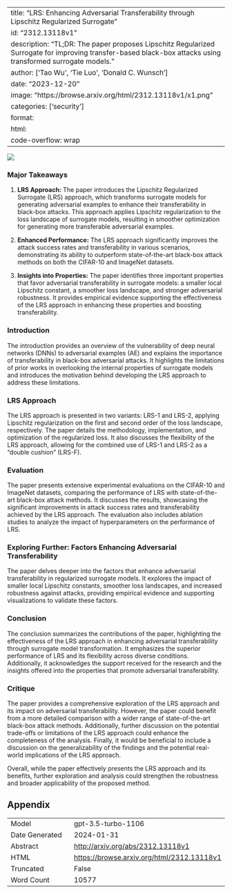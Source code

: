 
---
title: "LRS: Enhancing Adversarial Transferability through Lipschitz Regularized Surrogate"
id: "2312.13118v1"
description: "TL;DR: The paper proposes Lipschitz Regularized Surrogate for improving transfer-based black-box attacks using transformed surrogate models."
author: ['Tao Wu', 'Tie Luo', 'Donald C. Wunsch']
date: "2023-12-20"
image: "https://browse.arxiv.org/html/2312.13118v1/x1.png"
categories: ['security']
format:
  html:
    code-overflow: wrap
---

![](https://browse.arxiv.org/html/2312.13118v1/x1.png)

### Major Takeaways

1. **LRS Approach:** The paper introduces the Lipschitz Regularized Surrogate (LRS) approach, which transforms surrogate models for generating adversarial examples to enhance their transferability in black-box attacks. This approach applies Lipschitz regularization to the loss landscape of surrogate models, resulting in smoother optimization for generating more transferable adversarial examples.

2. **Enhanced Performance:** The LRS approach significantly improves the attack success rates and transferability in various scenarios, demonstrating its ability to outperform state-of-the-art black-box attack methods on both the CIFAR-10 and ImageNet datasets.

3. **Insights into Properties:** The paper identifies three important properties that favor adversarial transferability in surrogate models: a smaller local Lipschitz constant, a smoother loss landscape, and stronger adversarial robustness. It provides empirical evidence supporting the effectiveness of the LRS approach in enhancing these properties and boosting transferability.

### Introduction

The introduction provides an overview of the vulnerability of deep neural networks (DNNs) to adversarial examples (AE) and explains the importance of transferability in black-box adversarial attacks. It highlights the limitations of prior works in overlooking the internal properties of surrogate models and introduces the motivation behind developing the LRS approach to address these limitations.

### LRS Approach

The LRS approach is presented in two variants: LRS-1 and LRS-2, applying Lipschitz regularization on the first and second order of the loss landscape, respectively. The paper details the methodology, implementation, and optimization of the regularized loss. It also discusses the flexibility of the LRS approach, allowing for the combined use of LRS-1 and LRS-2 as a "double cushion" (LRS-F).

### Evaluation

The paper presents extensive experimental evaluations on the CIFAR-10 and ImageNet datasets, comparing the performance of LRS with state-of-the-art black-box attack methods. It discusses the results, showcasing the significant improvements in attack success rates and transferability achieved by the LRS approach. The evaluation also includes ablation studies to analyze the impact of hyperparameters on the performance of LRS.

### Exploring Further: Factors Enhancing Adversarial Transferability

The paper delves deeper into the factors that enhance adversarial transferability in regularized surrogate models. It explores the impact of smaller local Lipschitz constants, smoother loss landscapes, and increased robustness against attacks, providing empirical evidence and supporting visualizations to validate these factors.

### Conclusion

The conclusion summarizes the contributions of the paper, highlighting the effectiveness of the LRS approach in enhancing adversarial transferability through surrogate model transformation. It emphasizes the superior performance of LRS and its flexibility across diverse conditions. Additionally, it acknowledges the support received for the research and the insights offered into the properties that promote adversarial transferability.

### Critique

The paper provides a comprehensive exploration of the LRS approach and its impact on adversarial transferability. However, the paper could benefit from a more detailed comparison with a wider range of state-of-the-art black-box attack methods. Additionally, further discussion on the potential trade-offs or limitations of the LRS approach could enhance the completeness of the analysis. Finally, it would be beneficial to include a discussion on the generalizability of the findings and the potential real-world implications of the LRS approach.

Overall, while the paper effectively presents the LRS approach and its benefits, further exploration and analysis could strengthen the robustness and broader applicability of the proposed method.

## Appendix

|          |          |
|----------|----------|
| Model     | gpt-3.5-turbo-1106       |
| Date Generated     | 2024-01-31       |
| Abstract | [http://arxiv.org/abs/2312.13118v1](http://arxiv.org/abs/2312.13118v1)        |
| HTML     | [https://browse.arxiv.org/html/2312.13118v1](https://browse.arxiv.org/html/2312.13118v1)       |
| Truncated       | False       |
| Word Count       | 10577       |